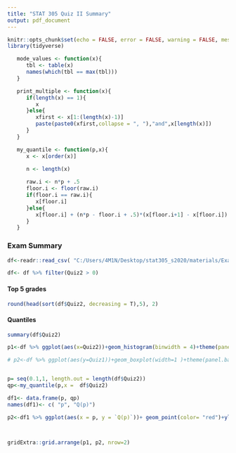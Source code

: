 ```yaml
---
title: "STAT 305 Quiz II Summary"
output: pdf_document
---
```


```r
knitr::opts_chunk$set(echo = FALSE, error = FALSE, warning = FALSE, message = FALSE)
library(tidyverse)
```


```r
   mode_values <- function(x){
      tbl <- table(x)
      names(which(tbl == max(tbl)))
   }

   print_multiple <- function(x){
      if(length(x) == 1){
         x
      }else{
         xfirst <- x[1:(length(x)-1)]
         paste(paste0(xfirst,collapse = ", "),"and",x[length(x)])
      }
   }

   my_quantile <- function(p,x){
      x <- x[order(x)]
      
      n <- length(x)

      raw.i <- n*p + .5
      floor.i <- floor(raw.i)
      if(floor.i == raw.i){
         x[floor.i]
      }else{
         x[floor.i] + (n*p - floor.i + .5)*(x[floor.i+1] - x[floor.i])
      }
   }
```

### Exam Summary

```r
df<-readr::read_csv( "C:/Users/4M1N/Desktop/stat305_s2020/materials/Exams/exam2/summary/q2_sat305_s20.csv")

df<- df %>% filter(Quiz2 > 0)


```
#### Top 5 grades
```r
round(head(sort(df$Quiz2, decreasing = T),5), 2)
```
#### Quantiles
```r
summary(df$Quiz2)
```



```r

p1<-df %>% ggplot(aes(x=Quiz2))+geom_histogram(binwidth = 4)+theme(panel.background = element_rect(fill = "lightgray", colour = "#6D9EC1", size = 2, linetype = "solid"))

# p2<-df %>% ggplot(aes(y=Quiz1))+geom_boxplot(width=1 )+theme(panel.background = element_rect(fill = "lightgray", colour = "#6D9EC1", size = 2, linetype = "solid"))+ coord_flip()


p= seq(0.1,1, length.out = length(df$Quiz2))
qp<-my_quantile(p,x =  df$Quiz2)

df1<- data.frame(p, qp)
names(df1)<- c( "p", "Q(p)")

p2<-df1 %>% ggplot(aes(x = p, y = `Q(p)`))+ geom_point(color= "red")+ylim(70,100)



gridExtra::grid.arrange(p1, p2, nrow=2)

```







